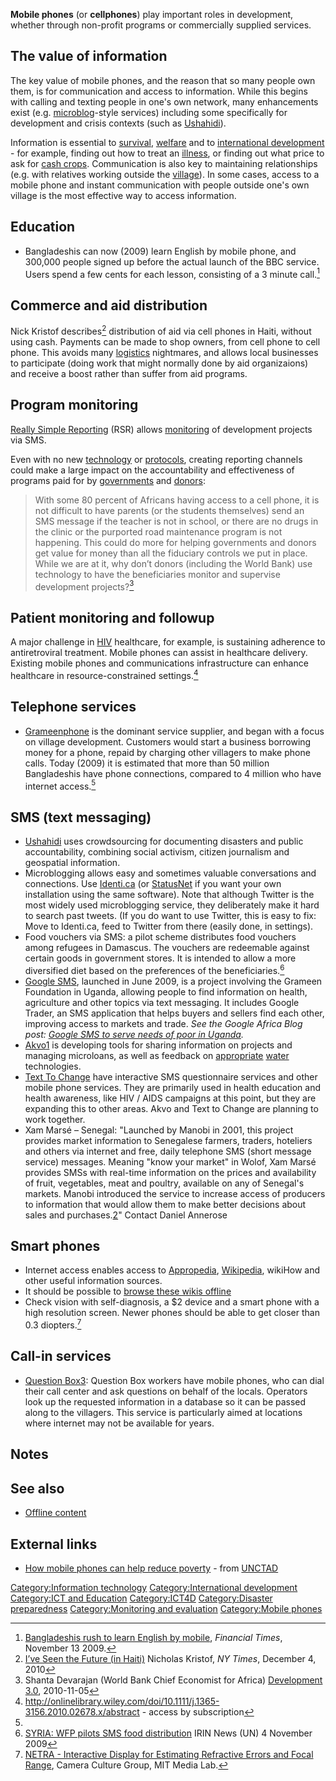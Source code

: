 '''Mobile phones''' (or '''cellphones''') play important roles in development, whether through non-profit programs or commercially supplied services.

== The value of information ==

The key value of mobile phones, and the reason that so many people own them, is for communication and access to information. While this begins with calling and texting people in one's own network, many enhancements exist (e.g. [[microblog]]-style services) including some specifically for development and crisis contexts (such as [[Ushahidi]]).

Information is essential to [[survival]], [[welfare]] and to [[international development]] - for example, finding out how to treat an [[illness]], or finding out what price to ask for [[cash crops]]. Communication is also key to maintaining relationships (e.g. with relatives working outside the [[village]]). In some cases, access to a mobile phone and instant communication with people outside one's own village is the most effective way to access information.

== Education ==

* Bangladeshis can now (2009) learn English by mobile phone, and 300,000 people signed up before the actual launch of the BBC service. Users spend a few cents for each lesson, consisting of a 3 minute call.<ref name="EnglishLessons">[http://www.ft.com/cms/s/0/80725c2c-d06f-11de-af9c-00144feabdc0.html Bangladeshis rush to learn English by mobile], ''Financial Times'', November 13 2009.</ref> 

== Commerce and aid distribution ==

Nick Kristof describes<ref>[https://www.nytimes.com/2010/12/05/opinion/05kristof.html I’ve Seen the Future (in Haiti)] Nicholas Kristof, ''NY Times'', December 4, 2010</ref> distribution of aid via cell phones in Haiti, without using cash. Payments can be made to shop owners, from cell phone to cell phone. This avoids many [[logistics]] nightmares, and allows local businesses to participate (doing work that might normally done by aid organizaions) and receive a boost rather than suffer from aid programs.{{expand}}

== Program monitoring ==

[[Really Simple Reporting]] (RSR) allows [[monitoring]] of development projects via SMS.

Even with no new [[technology]] or [[protocols]], creating reporting channels could make a large impact on the accountability and effectiveness of programs paid for by [[governments]] and [[donors]]:
<blockquote>
With some 80 percent of Africans having access to a cell phone, it is not difficult to have parents (or the students themselves) send an SMS message if the teacher is not in school, or there are no drugs in the clinic or the purported road maintenance program is not happening.  This could do more for helping governments and donors get value for money than all the fiduciary controls we put in place.  While we are at it, why don’t donors (including the World Bank) use technology to have the beneficiaries monitor and supervise development projects?<ref>Shanta Devarajan (World Bank Chief Economist for Africa) [http://blogs.worldbank.org/africacan/development-30-0 Development 3.0], 2010-11-05 </ref>
</blockquote>


== Patient monitoring and followup ==

A major challenge in [[HIV]] healthcare, for example, is sustaining adherence to antiretroviral treatment. Mobile phones can assist in healthcare delivery. Existing mobile phones and communications infrastructure can enhance healthcare in resource-constrained settings.<ref>http://onlinelibrary.wiley.com/doi/10.1111/j.1365-3156.2010.02678.x/abstract - access by subscription</ref>

== Telephone services ==

* [[Grameenphone]]{{w|Grameenphone}} is the dominant service supplier, and began with a focus on village development. Customers would start a business borrowing money for a phone, repaid by charging other villagers to make phone calls. Today (2009) it is estimated that more than 50 million Bangladeshis have phone connections, compared to 4 million who have internet access.<ref name="EnglishLessons" />

== SMS (text messaging) ==

* [http://www.ushahidi.com/ Ushahidi] uses crowdsourcing for documenting disasters{{fact}} and public accountability, combining social activism, citizen journalism and geospatial information. 
* Microblogging allows easy and sometimes valuable conversations and connections. Use [http://identi.ca/ Identi.ca] (or [http://status.net/ StatusNet] if you want your own installation using the same software). Note that although Twitter is the most widely used microblogging service, they deliberately make it hard to search past tweets. (If you do want to use Twitter, this is easy to fix: Move to Identi.ca, feed to Twitter from there (easily done, in settings).
* Food vouchers via SMS: a pilot scheme distributes food vouchers among refugees in Damascus. The vouchers are redeemable against certain goods in government stores. It is intended to allow a more diversified diet based on the preferences of the beneficiaries.<ref>[http://www.irinnews.org/report.aspx?Reportid=86872 SYRIA: WFP pilots SMS food distribution] IRIN News (UN)  4 November 2009</ref>
* [http://www.google.co.ug/mobile/sms/#intro Google SMS], launched in June 2009, is a project involving the Grameen Foundation in Uganda, allowing people to find information on health, agriculture and other topics via text messaging. It includes Google Trader, an SMS  application that helps buyers and sellers find each other, improving access to markets and trade. ''See the Google Africa Blog post: [http://google-africa.blogspot.com/2009/06/google-sms-to-serve-needs-of-poor-in.html Google SMS to serve needs of poor in Uganda].''
*[[Akvo]][http://www.akvo.org/] is developing tools for sharing information on projects and managing microloans, as well as feedback on [[appropriate technology|appropriate]] [[water]] technologies.{{expand}}
* [http://www.texttochange.com Text To Change] have interactive SMS questionnaire services and other mobile phone services. They are primarily used in health education and health awareness, like HIV / AIDS campaigns at this point, but they are expanding this to other areas. Akvo and Text to Change are planning to work together.{{expand}}
* Xam Marsé – Senegal: "Launched by Manobi in 2001, this project provides market information to Senegalese farmers, traders, hoteliers and others via internet and free, daily telephone SMS (short message service) messages. Meaning "know your market" in Wolof, Xam Marsé provides SMSs with real-time information on the prices and availability of fruit, vegetables, meat and poultry, available on any of Senegal's markets. Manobi introduced the service to increase access of producers to information that would allow them to make better decisions about sales and purchases.[http://www.comminit.com/en/node/266053]" Contact Daniel Annerose {{email|daniel.annerose|manobi|net}}


== Smart phones ==

* Internet access enables access to [[Appropedia]], [[Wikipedia]], wikiHow and other useful information sources. 
* It should be possible to [[Appropedia:Offline browsing|browse these wikis offline]]
* Check vision with self-diagnosis, a $2 device and a smart phone with a high resolution screen. Newer phones should be able to get closer than 0.3 diopters.<ref>[http://web.media.mit.edu/~pamplona/NETRA/ NETRA - Interactive Display for Estimating Refractive Errors and Focal Range], Camera Culture Group, MIT Media Lab.</ref>

== Call-in services ==

* [[Question Box]][http://questionbox.org/]: Question Box workers have mobile phones, who can dial their call center and ask questions on behalf of the locals. Operators look up the requested information in a database{{expand}} so it can be passed along to the villagers. This service is particularly aimed at locations where internet may not be available for years. 

==Notes==
<small><references/></small>

== See also ==

* [[Offline content]]

== External links ==

* [http://www.unctad.org/Templates/webflyer.asp?docid=13831&intItemID=1528&lang=1 How mobile phones can help reduce poverty] - from [[UNCTAD]]

[[Category:Information technology]]
[[Category:International development]]
[[Category:ICT and Education]]
[[Category:ICT4D]]
[[Category:Disaster preparedness]]
[[Category:Monitoring and evaluation]]
[[Category:Mobile phones]]
